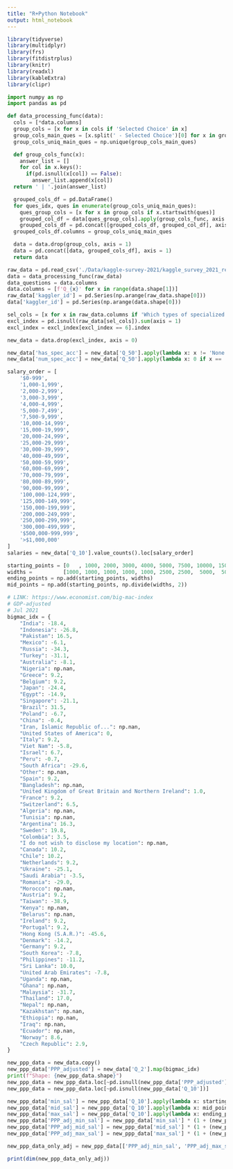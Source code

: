 ```yaml
---
title: "R+Python Notebook"
output: html_notebook
---
```


```r
library(tidyverse)
library(multidplyr)
library(frs)
library(fitdistrplus)
library(knitr)
library(readxl)
library(kableExtra)
library(clipr)
```

```python
import numpy as np
import pandas as pd

def data_processing_func(data):
  cols = [*data.columns]
  group_cols = [x for x in cols if 'Selected Choice' in x]
  group_cols_main_ques = [x.split(' - Selected Choice')[0] for x in group_cols]
  group_cols_uniq_main_ques = np.unique(group_cols_main_ques)

  def group_cols_func(x):
    answer_list = []
    for col in x.keys():
      if(pd.isnull(x[col]) == False):
        answer_list.append(x[col])
  return ' | '.join(answer_list)

  grouped_cols_df = pd.DataFrame()
  for ques_idx, ques in enumerate(group_cols_uniq_main_ques):
    ques_group_cols = [x for x in group_cols if x.startswith(ques)]
    grouped_col_df = data[ques_group_cols].apply(group_cols_func, axis = 1)
    grouped_cols_df = pd.concat([grouped_cols_df, grouped_col_df], axis = 1)
  grouped_cols_df.columns = group_cols_uniq_main_ques

  data = data.drop(group_cols, axis = 1)
  data = pd.concat([data, grouped_cols_df], axis = 1)
  return data

raw_data = pd.read_csv('./Data/kaggle-survey-2021/kaggle_survey_2021_responses.csv', header = [0], skiprows = [0])
data = data_processing_func(raw_data)
data_questions = data.columns
data.columns = [f'Q_{x}' for x in range(data.shape[1])]
raw_data['kaggler_id'] = pd.Series(np.arange(raw_data.shape[0]))
data['kaggler_id'] = pd.Series(np.arange(data.shape[0]))

sel_cols = [x for x in raw_data.columns if 'Which types of specialized hardware do you use on a regular basis?' in x]
excl_index = pd.isnull(raw_data[sel_cols]).sum(axis = 1)
excl_index = excl_index[excl_index == 6].index

new_data = data.drop(excl_index, axis = 0)

new_data['has_spec_acc'] = new_data['Q_50'].apply(lambda x: x != 'None')
new_data['num_spec_acc'] = new_data['Q_50'].apply(lambda x: 0 if x == 'None' else len(x.split('|')))

salary_order = [
    '$0-999',
    '1,000-1,999',
    '2,000-2,999',
    '3,000-3,999',
    '4,000-4,999',
    '5,000-7,499',
    '7,500-9,999',
    '10,000-14,999',
    '15,000-19,999',
    '20,000-24,999',
    '25,000-29,999',
    '30,000-39,999',
    '40,000-49,999',
    '50,000-59,999',
    '60,000-69,999',
    '70,000-79,999',
    '80,000-89,999',
    '90,000-99,999',
    '100,000-124,999',
    '125,000-149,999',
    '150,000-199,999',
    '200,000-249,999',
    '250,000-299,999',
    '300,000-499,999',
    '$500,000-999,999',
    '>$1,000,000'
]
salaries = new_data['Q_10'].value_counts().loc[salary_order]

starting_points = [0   , 1000, 2000, 3000, 4000, 5000, 7500, 10000, 15000, 20000, 25000, 30000, 40000, 50000, 60000, 70000, 80000, 90000, 100000, 125000, 150000, 200000, 250000, 300000, 500000, 1000000]
widths =          [1000, 1000, 1000, 1000, 1000, 2500, 2500,  5000,  5000,  5000,  5000, 10000, 10000, 10000, 10000, 10000, 10000, 10000,  25000,  25000,  50000,  50000,  50000, 200000, 500000, 1000000]
ending_points = np.add(starting_points, widths)
mid_points = np.add(starting_points, np.divide(widths, 2))

# LINK: https://www.economist.com/big-mac-index
# GDP-adjusted
# Jul 2021
bigmac_idx = {
    "India": -18.4,
    "Indonesia": -26.8,
    "Pakistan": 16.5,
    "Mexico": -6.1,
    "Russia": -34.3,
    "Turkey": -31.1,
    "Australia": -8.1,
    "Nigeria": np.nan,
    "Greece": 9.2,
    "Belgium": 9.2,
    "Japan": -24.4,
    "Egypt": -14.9,
    "Singapore": -21.1,
    "Brazil": 31.5,
    "Poland": -6.7,
    "China": -0.4,
    "Iran, Islamic Republic of...": np.nan,
    "United States of America": 0,
    "Italy": 9.2,
    "Viet Nam": -5.8,
    "Israel": 6.7,
    "Peru": -0.7,
    "South Africa": -29.6,
    "Other": np.nan,
    "Spain": 9.2,
    "Bangladesh": np.nan,
    "United Kingdom of Great Britain and Northern Ireland": 1.0,
    "France": 9.2,
    "Switzerland": 6.5,
    "Algeria": np.nan,
    "Tunisia": np.nan,
    "Argentina": 16.3,
    "Sweden": 19.8,
    "Colombia": 3.5,
    "I do not wish to disclose my location": np.nan,
    "Canada": 10.2,
    "Chile": 10.2,
    "Netherlands": 9.2,
    "Ukraine": -25.1,
    "Saudi Arabia": -3.5,
    "Romania": -29.0,
    "Morocco": np.nan,
    "Austria": 9.2,
    "Taiwan": -38.9,
    "Kenya": np.nan,
    "Belarus": np.nan,
    "Ireland": 9.2,
    "Portugal": 9.2,
    "Hong Kong (S.A.R.)": -45.6,
    "Denmark": -14.2,
    "Germany": 9.2,
    "South Korea": -7.8,
    "Philippines": -11.2,
    "Sri Lanka": 10.0,
    "United Arab Emirates": -7.8,
    "Uganda": np.nan,
    "Ghana": np.nan,
    "Malaysia": -31.7,
    "Thailand": 17.0,
    "Nepal": np.nan,
    "Kazakhstan": np.nan,
    "Ethiopia": np.nan,
    "Iraq": np.nan,
    "Ecuador": np.nan,
    "Norway": 8.6,
    "Czech Republic": 2.9,
}

new_ppp_data = new_data.copy()
new_ppp_data['PPP_adjusted'] = new_data['Q_2'].map(bigmac_idx)
print(f"Shape: {new_ppp_data.shape}")
new_ppp_data = new_ppp_data.loc[~pd.isnull(new_ppp_data['PPP_adjusted'])]
new_ppp_data = new_ppp_data.loc[~pd.isnull(new_ppp_data['Q_10'])]

new_ppp_data['min_sal'] = new_ppp_data['Q_10'].apply(lambda x: starting_points[salary_order.index(x)]) / 1000
new_ppp_data['mid_sal'] = new_ppp_data['Q_10'].apply(lambda x: mid_points[salary_order.index(x)]) / 1000
new_ppp_data['max_sal'] = new_ppp_data['Q_10'].apply(lambda x: ending_points[salary_order.index(x)]) / 1000
new_ppp_data['PPP_adj_min_sal'] = new_ppp_data['min_sal'] * (1 + (new_ppp_data['PPP_adjusted'] / 100.0))
new_ppp_data['PPP_adj_mid_sal'] = new_ppp_data['mid_sal'] * (1 + (new_ppp_data['PPP_adjusted'] / 100.0))
new_ppp_data['PPP_adj_max_sal'] = new_ppp_data['max_sal'] * (1 + (new_ppp_data['PPP_adjusted'] / 100.0))

new_ppp_data_only_adj = new_ppp_data[['PPP_adj_min_sal', 'PPP_adj_max_sal']]
```

```r
print(dim(new_ppp_data_only_adj))
```